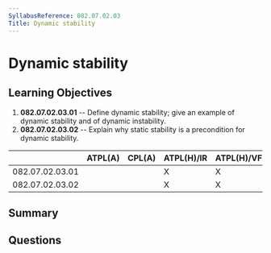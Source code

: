 ```yaml
---
SyllabusReference: 082.07.02.03
Title: Dynamic stability
---
```


# Dynamic stability

## Learning Objectives

1.  **082.07.02.03.01** -- Define dynamic stability; give an example of dynamic
    stability and of dynamic instability.
2.  **082.07.02.03.02** -- Explain why static stability is a precondition for
    dynamic stability.

|                 | ATPL(A) | CPL(A) | ATPL(H)/IR | ATPL(H)/VFR | CPL(H) | IR | CBIR(A) |
| --------------- | ------- | ------ | ---------- | ----------- | ------ | -- | ------- |
| 082.07.02.03.01 |         |        | X          | X           | X      |    |         |
| 082.07.02.03.02 |         |        | X          | X           | X      |    |         |

## Summary

## Questions

